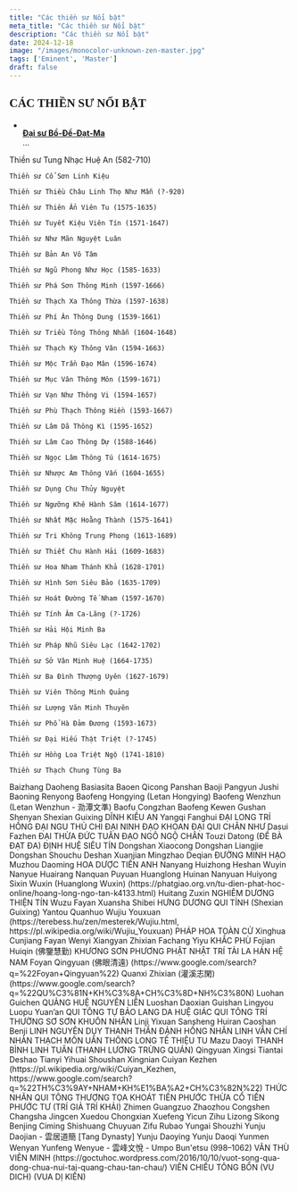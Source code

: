 ```yaml
---
title: "Các thiền sư Nổi bật"
meta_title: "Các thiền sư Nổi bật"
description: "Các thiền sư Nổi bật"
date: 2024-12-18
image: "/images/monocolor-unknown-zen-master.jpg"
tags: ['Eminent', 'Master']
draft: false
---
```


<div className="grid xl:grid-cols-8 lg:grid-cols-8 md:grid-cols-2 sm:grid-cols-2 xs:grid-cols-1 gap-8 bg-body dark:bg-darkmode-body">

  <h2 style="font-family: 'Great Vibes', cursive;">CÁC THIỀN SƯ NỔI BẬT</h2>

  <ul>
    <li class="list-group-item">
      <div class="media">
        <img class="rounded-circle mr-3" src="" />
        <div class="media-body align-self-center">
          <strong><a href="#">Đại sư Bồ-Đề-Đạt-Ma</a></strong>
          <div class="text-muted">...</div>
        </div>
      </div>
    </li>
  </ul>

  <p>
    Thiền sư Tung Nhạc Huệ An (582-710)

    Thiền sư Cổ Sơn Linh Kiệu

    Thiền sư Thiều Châu Linh Thọ Như Mẫn (?-920)

    Thiền sư Thiên Ẩn Viên Tu (1575-1635)

    Thiền sư Tuyết Kiệu Viên Tín (1571-1647)

    Thiền sư Như Mãn Nguyệt Luân

    Thiền sư Bản An Vô Tâm

    Thiền sư Ngũ Phong Như Học (1585-1633)

    Thiền sư Phá Sơn Thông Minh (1597-1666)

    Thiền sư Thạch Xa Thông Thừa (1597-1638)

    Thiền sư Phí Ân Thông Dung (1539-1661)

    Thiền sư Triều Tông Thông Nhẫn (1604-1648)

    Thiền sư Thạch Kỳ Thông Vân (1594-1663)

    Thiền sư Mộc Trần Đạo Mân (1596-1674)

    Thiền sư Mục Vân Thông Môn (1599-1671)

    Thiền sư Vạn Như Thông Vi (1594-1657)

    Thiền sư Phù Thạch Thông Hiền (1593-1667)

    Thiền sư Lâm Dã Thông Kì (1595-1652)

    Thiền sư Lâm Cao Thông Dự (1588-1646)

    Thiền sư Ngọc Lâm Thông Tú (1614-1675)

    Thiền sư Nhược Am Thông Vấn (1604-1655)

    Thiền sư Dụng Chu Thủy Nguyệt

    Thiền sư Ngưỡng Khê Hành Sâm (1614-1677)

    Thiền sư Nhất Mặc Hoằng Thành (1575-1641)

    Thiền sư Tri Không Trung Phong (1613-1689)

    Thiền sư Thiết Chu Hành Hải (1609-1683)

    Thiền sư Hoa Nham Thánh Khả (1628-1701)

    Thiền sư Hình Sơn Siêu Bảo (1635-1709)

    Thiền sư Hoát Đường Tế Nham (1597-1670)

    Thiền sư Tính Âm Ca-Lăng (?-1726)

    Thiền sư Hải Hội Minh Ba

    Thiền sư Pháp Nhũ Siêu Lạc (1642-1702)

    Thiền sư Sở Vân Minh Huệ (1664-1735)

    Thiền sư Ba Đình Thượng Uyên (1627-1679)

    Thiền sư Viên Thông Minh Quảng

    Thiền sư Lượng Văn Minh Thuyên

    Thiền sư Phổ Hà Đảm Đương (1593-1673)

    Thiền sư Đại Hiếu Thật Triệt (?-1745)

    Thiền sư Hồng Loa Triệt Ngộ (1741-1810)

    Thiền sư Thạch Chung Tùng Ba
  </p>

  <p>
    Baizhang Daoheng
    Basiasita
    Baoen Qicong
    Panshan Baoji
    Pangyun Jushi
    Baoning Renyong
    Baofeng Hongying (Letan Hongying)
    Baofeng Wenzhun (Letan Wenzhun - 泐潭文準)
    Baofu Congzhan
    Baofeng Kewen
    Gushan Shenyan
    Shexian Guixing
    DĨNH KIỀU AN
    Yangqi Fanghui
    ĐẠI LONG TRÍ HỒNG
    ĐẠI NGU THỦ CHI
    ĐẠI NINH ĐẠO KHOAN
    ĐẠI QUI CHÂN NHƯ
    Dasui Fazhen
    ĐẠI THỪA ĐỨC TUÂN
    ĐẠO NGÔ NGỘ CHÂN
    Touzi Datong
    (ĐỀ BÀ ĐẠT ĐA)
    ĐỊNH HUỆ SIÊU TÍN
    Dongshan Xiaocong
    Dongshan Liangjie
    Dongshan Shouchu
    Deshan Xuanjian
    Mingzhao Deqian
    ĐƯỜNG MINH HẠO
    Muzhou Daoming
    HOA DƯỢC TIẾN ANH
    Nanyang Huizhong
    Heshan Wuyin
    Nanyue Huairang
    Nanquan Puyuan
    Huanglong Huinan
    Nanyuan Huiyong
    Sixin Wuxin (Huanglong Wuxin) (https://phatgiao.org.vn/tu-dien-phat-hoc-online/hoang-long-ngo-tan-k4133.html)
    Huitang Zuxin
    NGHIÊM DƯƠNG THIỆN TÍN
    Wuzu Fayan
    Xuansha Shibei
    HƯNG DƯƠNG QUI TỈNH (Shexian Guixing)
    Yantou Quanhuo
    Wujiu Youxuan (https://terebess.hu/zen/mesterek/Wujiu.html, https://pl.wikipedia.org/wiki/Wujiu_Youxuan)
    PHÁP HOA TOÀN CỬ
    Xinghua Cunjiang
    Fayan Wenyi
    Xiangyan Zhixian
    Fachang Yiyu
    KHẮC PHÙ
    Fojian Huiqin (佛鑒慧勤)
    KHƯƠNG SƠN PHƯƠNG
    PHẬT NHẬT TRÍ TÀI
    LA HÁN HỆ NAM
    Foyan Qingyuan (佛眼清遠) (https://www.google.com/search?q=%22Foyan+Qingyuan%22)
    Quanxi Zhixian (灌溪志閑) (https://www.google.com/search?q=%22QU%C3%81N+KH%C3%8A+CH%C3%8D+NH%C3%80N)
    Luohan Guichen
    QUẢNG HUỆ NGUYÊN LIỄN
    Luoshan Daoxian
    Guishan Lingyou
    Luopu Yuan’an
    QUI TÔNG TỰ BẢO
    LANG DA HUỆ GIÁC
    QUI TÔNG TRÍ THƯỜNG
    SƠ SƠN KHUÔN NHÂN
    Linji Yixuan
    Sansheng Huiran
    Caoshan Benji
    LINH NGUYÊN DUY THANH
    THẦN ĐẢNH HỒNG NHÂN
    LINH VẪN CHÍ NHÀN
    THẠCH MÔN UẨN THÔNG
    LONG TẾ THIỆU TU
    Mazu Daoyi
    THANH BÌNH LINH TUÂN
    (THANH LƯƠNG TRỪNG QUÁN)
    Qingyuan Xingsi
    Tiantai Deshao
    Tianyi Yihuai
    Shoushan Xingnian
    Cuiyan Kezhen (https://pl.wikipedia.org/wiki/Cuiyan_Kezhen, https://www.google.com/search?q=%22TH%C3%9AY+NHAM+KH%E1%BA%A2+CH%C3%82N%22)
    THỨC NHÃN QUI TÔNG
    THƯỢNG TỌA KHOÁT
    TIẾN PHƯỚC THỪA CỔ
    TIẾN PHƯỚC TƯ
    (TRÍ GIẢ TRÍ KHẢI)
    Zhimen Guangzuo
    Zhaozhou Congshen
    Changsha Jingcen
    Xuedou Chongxian
    Xuefeng Yicun
    Zihu Lizong
    Sikong Benjing
    Ciming Shishuang Chuyuan
    Zifu Rubao
    Yungai Shouzhi
    Yunju Daojian - 雲居道簡 [Tang Dynasty]
    Yunju Daoying
    Yunju Daoqi
    Yunmen Wenyan
    Yunfeng Wenyue - 雲峰文悅 - Umpo Bun'etsu (998–1062)
    VĂN THÙ VIÊN MINH (https://goctuhoc.wordpress.com/2016/10/10/vuot-song-qua-dong-chua-nui-tai-quang-chau-tan-chau/)
    VIÊN CHIẾU TÔNG BỔN
    (VU DICH)
    (VUA DỊ KIẾN)
  </p>
</div>


